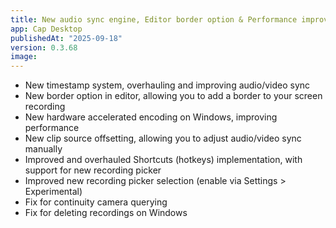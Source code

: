 ```yaml
---
title: New audio sync engine, Editor border option & Performance improvements
app: Cap Desktop
publishedAt: "2025-09-18"
version: 0.3.68
image:
---
```


- New timestamp system, overhauling and improving audio/video sync
- New border option in editor, allowing you to add a border to your screen recording
- New hardware accelerated encoding on Windows, improving performance
- New clip source offsetting, allowing you to adjust audio/video sync manually
- Improved and overhauled Shortcuts (hotkeys) implementation, with support for new recording picker
- Improved new recording picker selection (enable via Settings > Experimental)
- Fix for continuity camera querying
- Fix for deleting recordings on Windows